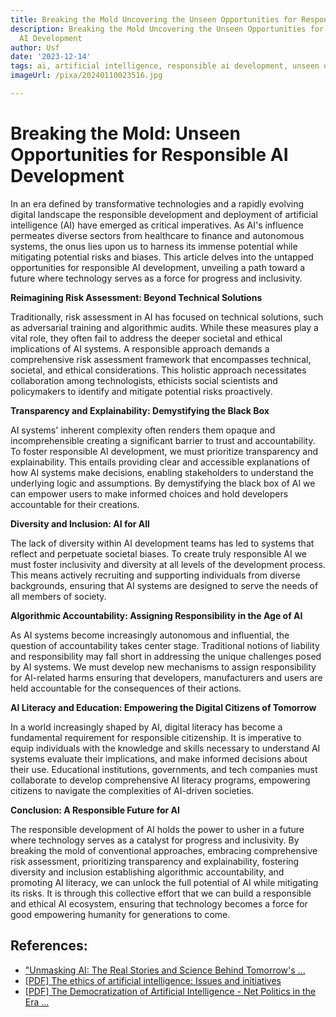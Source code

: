 ```yaml
---
title: Breaking the Mold Uncovering the Unseen Opportunities for Responsible AI Development
description: Breaking the Mold Uncovering the Unseen Opportunities for Responsible
  AI Development
author: Usf
date: '2023-12-14'
tags: ai, artificial intelligence, responsible ai development, unseen opportunities
imageUrl: /pixa/20240110023516.jpg

---
```

# Breaking the Mold: Unseen Opportunities for Responsible AI Development

In an era defined by transformative technologies and a rapidly evolving  digital landscape the responsible development and deployment of artificial intelligence (AI) have  emerged as critical imperatives. As AI's influence permeates diverse sectors  from healthcare to finance and autonomous systems, the onus lies  upon us  to harness its immense potential  while mitigating potential risks and biases. This article delves into the untapped opportunities for  responsible AI development, unveiling  a path toward a future where technology serves as a force for progress and inclusivity.

**Reimagining Risk Assessment: Beyond Technical Solutions**

Traditionally, risk assessment in AI has focused  on  technical solutions, such as adversarial training and algorithmic audits. While  these measures play a vital role, they often fail to address the deeper societal and ethical  implications of AI systems. A responsible approach demands a comprehensive risk assessment framework that encompasses technical, societal, and ethical considerations. This holistic approach  necessitates collaboration among technologists, ethicists social scientists and policymakers to identify  and mitigate potential risks  proactively.

**Transparency and Explainability: Demystifying the Black Box**

AI systems' inherent complexity often  renders them opaque and incomprehensible creating  a significant  barrier to trust and accountability.  To foster  responsible AI development, we  must prioritize transparency and explainability. This entails providing clear and accessible explanations of how AI systems make  decisions, enabling stakeholders to understand the underlying logic and assumptions. By demystifying the black box of  AI we can empower users to  make informed choices and hold developers accountable for their creations.

**Diversity and Inclusion: AI for All**

The lack of diversity within  AI development  teams has led to systems that reflect and  perpetuate societal  biases. To create truly responsible AI we must foster inclusivity and diversity at all levels of the development process. This means actively recruiting  and supporting  individuals from diverse backgrounds, ensuring that AI systems  are designed to  serve the needs of all members of society.

**Algorithmic Accountability: Assigning Responsibility in the Age of AI**

As AI systems become increasingly autonomous and influential, the question of accountability takes center stage. Traditional notions of  liability and responsibility may  fall short in addressing the unique challenges posed by AI systems.  We must develop new mechanisms to assign responsibility for AI-related harms ensuring  that developers, manufacturers and users are held accountable for the consequences of their actions.

**AI Literacy and Education: Empowering the Digital Citizens of Tomorrow**

In  a world increasingly shaped by  AI, digital literacy has become  a  fundamental requirement for responsible citizenship. It is imperative to equip  individuals with the knowledge and skills necessary  to understand AI systems evaluate their implications, and make informed decisions about their  use. Educational institutions, governments, and tech companies must  collaborate  to develop comprehensive AI  literacy programs, empowering citizens to navigate the complexities of  AI-driven societies.

**Conclusion: A Responsible Future for AI**

The responsible development  of AI holds the power to usher in a future where technology serves  as a catalyst for progress and inclusivity. By breaking the  mold of conventional approaches, embracing comprehensive risk assessment, prioritizing transparency and explainability, fostering diversity  and inclusion establishing algorithmic accountability, and promoting AI literacy, we can unlock the full potential of AI while mitigating its risks. It is through this collective effort that we can build  a responsible and ethical AI ecosystem, ensuring  that technology becomes a force for  good empowering humanity for generations to come.

## References:
- ["Unmasking AI: The Real Stories and Science Behind Tomorrow's ...](https://www.prnewswire.com/news-releases/unmasking-ai-the-real-stories-and-science-behind-tomorrows-intelligence-by-david-adams-callner--a-trailblazing-book-launched-on-the-auspicious-occasion-of-his-daughters-birth-302000179.html)
- [[PDF] The ethics of artificial intelligence: Issues and initiatives](https://www.europarl.europa.eu/RegData/etudes/STUD/2020/634452/EPRS_STU(2020)634452_EN.pdf)
- [[PDF] The Democratization of Artificial Intelligence - Net Politics in the Era ...](https://library.oapen.org/bitstream/id/61810f6f-bf40-404d-b688-61e9ac3405a4/external_content.pdf)
